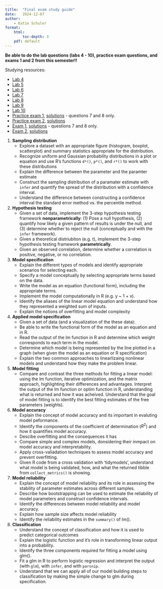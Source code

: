 ```yaml
---
title:  "Final exam study guide"
date:   2024-12-07
author: 
    - Katie Schuler
format:
    html: 
        toc-depth: 3
    pdf: default
---
```


**Be able to do the lab questions (labs 4 - 10), practice exam questions, and exams 1 and 2 from this semester!!**

Studying resources: 

- [Lab 4](/labs/lab-04.qmd)
- [Lab 5](/labs/lab-05.qmd)
- [Lab 6](/labs/lab-06.qmd)
- [Lab 7](/labs/lab-07.qmd)
- [Lab 8](/labs/lab-08.qmd)
- [Lab 9](/labs/lab-09.qmd)
- [Lab 10](/labs/lab-10.qmd)
- [Practice exam 1](/exams/exam-01-practice.qmd), [solutions](/exams/exam-01-practice-solutions.pdf) - questions 7 and 8 only.
- [Practice exam 2](/exams/exam-02-practice.qmd), [solutions](/exams/exam-02-practice-solutions.qmd)
- [Exam 1](/exams/exam-01.qmd), [solutions](/exams/exam-01-solutions.pdf) - questions 7 and 8 only.
- [Exam 2](/exams/exam-02.qmd), [solutions](/exams/exam-02-solutions.pdf)


1. **Sampling distribution**
    - Explore a dataset with an appropriate figure (histogram, boxplot, scatterplot) and summary statistics appropriate for the distribution.
    - Recognize uniform and Gaussian probability distributions in a plot or equation and use R's functions `d*()`, `p*()`, and `r*()` to work with these distributions
    - Explain the difference between the parameter and the paramter estimate
    - Construct the sampling distribution of a paramater estimate with `infer` and quantify the spread of the distribution with a confidence interval.
    - Understand the difference between constructing a confidence interval the standard error method vs. the percentile method.
2. **Hypothesis testing**
    - Given a set of data, implement the 3-step hypothesis testing framework **nonparametrically**: (1) Pose a null hypothesis, (2) quantify how likely a given pattern of results is under the null, and (3) determine whether to reject the null (conceptually and with the `infer` framework).
    - Given a theoretical distriubiton (e.g. t), implement the 3-step hypothesis testing framework **parametrically**.
    - Given an observed correlation, determine whether a correlation is positive, negative, or no correlation. 
1. **Model specification**
    - Explain the different types of models and identify appropriate scenarios for selecting each.
    - Specify a model conceptually by selecting appropriate terms based on the data.
    - Write the model as an equation (functional form), including the appropriate terms.
    - Implement the model computationally in R (e.g. y ~ 1 + x).
    - Identify the aliases of the linear model equation and understand how they represented a weighted sum of inputs.
    - Explain the notions of overfitting and model complexity
2. **Applied model specification**
    - Given a set of data (and a visualization of the these data): 
    - Be able to write the functional form of the model as an equation and in R. 
    - Read the output of the lm function in R and determine which weight corresponds to each term in the model.
    - Determine which model is being represented by the line plotted in a graph (when given the model as an equation or R specification)
    - Explain the two common approaches to linearlizaing nonlinear models and understand how they make the problem linear.
2. **Model fitting** 
    - Compare and contrast the three methods for fitting a linear model: using the lm function, iterative optimization, and the matrix approach, highlighting their differences and advantages.
    Interpret the output of the lm function or optim function in R, understanding what is returned and how it was acheived.
    Understand that the goal of model fitting is to identify the best fitting estimates of the free parameters (weights).
4. **Model accuracy**
    - Explain the concept of model accuracy and its important in evaluting model peformance.
    - Identify the components of the coefficient of determination ($R^2$) and how it quantifies model accuracy. 
    - Descibe overfitting and the consequences it has 
    - Compare simple and complex models, donsidering their inmpact on model accuracy and interpretability. 
    - Apply cross-valiadation techniques to assess model accuracy and prevent overfitting. 
    - Given R code from a cross validation with 'tidymodels', understand what model is being validated, how, and what the returned tibble from `collect_metrics()` is showing. 
5. **Model reliability**
    - Explain the concept of model reliability and its role in assessing the stability of parameter estimates across different samples.
    - Describe how bootstrapping can be used to estimate the reliability of model parameters and construct confidence intervals.
    - Identify the differences between model reliability and model accuracy. 
    - Explain how sample size affects model reliability
    - Identify the reliability estimates in the `summary()` of lm(). 
3. **Classification**
    - Understand the concept of classification and how it is used to predict categorical outcomes
    - Explain the logistic function and it's role in transforming linear output into a probability. 
    - Identify the three components required for fitting a model using glm(). 
    - Fit a glm in R to perform logistic regression and interpret the output (with `glm`), with `infer`, and with `parsnip`. 
    - Understand that we can apply all of our model building steps to classification by making the simple change to glm during specification. 

